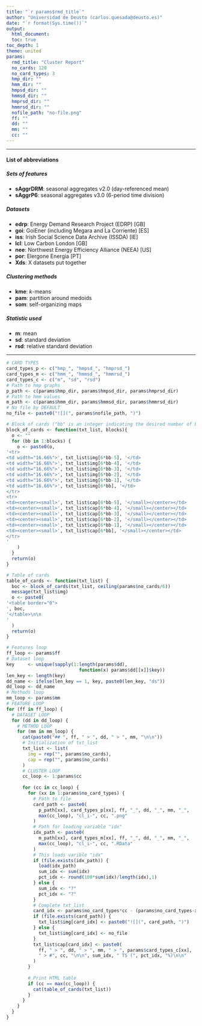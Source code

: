 ```yaml
---
title: "`r params$rmd_title`"
author: "Universidad de Deusto (carlos.quesada@deusto.es)"
date: "`r format(Sys.time())`"
output:
  html_document:
  toc: true
toc_depth: 1
theme: united
params:
  rmd_title: "Cluster Report"
  no_cards: 120
  no_card_types: 3
  hmp_dir: ""
  hmm_dir: ""
  hmpsd_dir: ""
  hmmsd_dir: ""
  hmprsd_dir: ""
  hmmrsd_dir: ""
  nofile_path: "no-file.png"
  ff: ""
  dd: ""
  mm: ""
  cc: ""
---
```


<style type="text/css">
  .main-container {
    max-width: 100%;
    margin-left: auto;
    margin-right: auto;
  }
</style>

<hr>
  
#### List of abbreviations
  
##### Sets of features 
* __sAggrDRM__: seasonal aggregates v2.0 (day-referenced mean)
* __sAggrP6__: seasonal aggregates v3.0 (6-period time division)

##### Datasets
* __edrp__: Energy Demand Research Project (EDRP) [GB]
* __goi__: GoiEner (including Megara and La Corriente) [ES]
* __iss__: Irish Social Science Data Archive (ISSDA) [IE]
* __lcl__: Low Carbon London [GB]
* __nee__: Northwest Energy Efficiency Alliance (NEEA) [US]
* __por__: Elergone Energia [PT]
* __Xds__: X datasets put together

##### Clustering methods
* __kme__: _k_-means
* __pam__: partition around medoids
* __som__: self-organizing maps

##### Statistic used
* __m__: mean
* __sd__: standard deviation
* __rsd__: relative standard deviation

<hr>

```r
# CARD TYPES
card_types_p <- c("hmp_", "hmpsd_", "hmprsd_")
card_types_m <- c("hmm_", "hmmsd_", "hmmrsd_")
card_types_c <- c("m", "sd", "rsd")
# Path to hmp graphs
p_path <- c(params$hmp_dir, params$hmpsd_dir, params$hmprsd_dir)
# Path to hmm values
m_path <- c(params$hmm_dir, params$hmmsd_dir, params$hmmrsd_dir)
# No file by DEFAULT
no_file <- paste0("![](", params$nofile_path, ")")

# Block of cards ("bb" is an integer indicating the desired number of blocks)
block_of_cards <- function(txt_list, blocks){
  o <- ""
  for (bb in 1:blocks) {
    o <- paste0(o,
'<tr>
<td width="16.66%">', txt_list$img[6*bb-5], '</td>
<td width="16.66%">', txt_list$img[6*bb-4], '</td>
<td width="16.66%">', txt_list$img[6*bb-3], '</td>
<td width="16.66%">', txt_list$img[6*bb-2], '</td>
<td width="16.66%">', txt_list$img[6*bb-1], '</td>
<td width="16.66%">', txt_list$img[6*bb], '</td>
</tr>
<tr>
<td><center><small>', txt_list$cap[6*bb-5], '</small></center></td>
<td><center><small>', txt_list$cap[6*bb-4], '</small></center></td>
<td><center><small>', txt_list$cap[6*bb-3], '</small></center></td>
<td><center><small>', txt_list$cap[6*bb-2], '</small></center></td>
<td><center><small>', txt_list$cap[6*bb-1], '</small></center></td>
<td><center><small>', txt_list$cap[6*bb], '</small></center></td>
</tr>
'
    )
  }
  return(o)
}

# Table of cards
table_of_cards <- function(txt_list) {
  boc <- block_of_cards(txt_list, ceiling(params$no_cards/6))
  message(txt_list$img)
  o <- paste0(
'<table border="0">
', boc,
'</table>\n\n
'
  )
  return(o)
}
```

```r
# Features loop
ff_loop <- params$ff
# Dataset loop
key     <- unique(sapply(1:length(params$dd),
                           function(x) params$dd[[x]]$key))
len_key <- length(key)
dd_name <- ifelse(len_key == 1, key, paste0(len_key, "ds"))
dd_loop <- dd_name
# Methods loop
mm_loop <- params$mm
# FEATURE LOOP
for (ff in ff_loop) {
  # DATASET LOOP
  for (dd in dd_loop) {
    # METHOD LOOP
    for (mm in mm_loop) {
      cat(paste0("## ", ff, " > ", dd, " > ", mm, "\n\n"))
      # Initialization of txt_list
      txt_list <- list(
        img = rep("", params$no_cards),
        cap = rep("", params$no_cards)
      )
      # CLUSTER LOOP
      cc_loop <- 1:params$cc
      
      for (cc in cc_loop) {
        for (xx in 1:params$no_card_types) {
          # Path to file
          card_path <- paste0(
            p_path[xx], card_types_p[xx], ff, "_", dd, "_", mm, "_",
            max(cc_loop), "cl_i-", cc, ".png"
          )
          # Path for loading variable "idx"
          idx_path <- paste0(
            m_path[xx], card_types_m[xx], ff, "_", dd, "_", mm, "_",
            max(cc_loop), "cl_i-", cc, ".RData"
          )
          # This loads varible "idx"
          if (file.exists(idx_path)) {
            load(idx_path)  
            sum_idx <- sum(idx)
            pct_idx <- round(100*sum(idx)/length(idx),1)
          } else {
            sum_idx <- "?"
            pct_idx <- "?"
          }
          # Complete txt_list
          card_idx <- params$no_card_types*cc - (params$no_card_types-xx)
          if (file.exists(card_path)) {
            txt_list$img[card_idx] <- paste0("![](", card_path, ")")
          } else {
            txt_list$img[card_idx] <- no_file
          }
          txt_list$cap[card_idx] <- paste0(
            ff, " > ", dd, " > ", mm, " > ", params$card_types_c[xx], 
            " > #", cc, "\n\n", sum_idx, " TS (", pct_idx, "%)\n\n"
          )
        }
        
        # Print HTML table
        if (cc == max(cc_loop)) {
          cat(table_of_cards(txt_list))
        }
      }
    }
  }
}
```